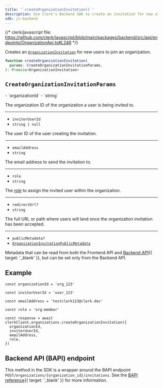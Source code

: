 ```yaml
---
title: '`createOrganizationInvitation()`'
description: Use Clerk's Backend SDK to create an invitation for new users to join an organization.
sdk: js-backend
---
```


{/* clerk/javascript file: https://github.com/clerk/javascript/blob/main/packages/backend/src/api/endpoints/OrganizationApi.ts#L248 */}

Creates an [`OrganizationInvitation`](/docs/references/backend/types/backend-organization-invitation) for new users to join an organization.

```ts
function createOrganizationInvitation(
  params: CreateOrganizationInvitationParams,
): Promise<OrganizationInvitation>
```

## `CreateOrganizationInvitationParams`

<Properties>
  - `organizationId`
  - `string`

  The organization ID of the organization a user is being invited to.

  ---

  - `inviterUserId`
  - `string | null`

  The user ID of the user creating the invitation.

  ---

  - `emailAddress`
  - `string`

  The email address to send the invitation to.

  ---

  - `role`
  - `string`

  The [role](/docs/organizations/roles-permissions) to assign the invited user within the organization.

  ---

  - `redirectUrl?`
  - `string`

  The full URL or path where users will land once the organization invitation has been accepted.

  ---

  - `publicMetadata?`
  - [`OrganizationInvitationPublicMetadata`](/docs/references/javascript/types/metadata#organization-invitation-public-metadata)

  Metadata that can be read from both the Frontend API and [Backend API](/docs/reference/backend-api){{ target: '_blank' }}, but can be set only from the Backend API.
</Properties>

## Example

<Include src="_partials/backend/usage" />

```tsx
const organizationId = 'org_123'

const inviterUserId = 'user_123'

const emailAddress = 'testclerk123@clerk.dev'

const role = 'org:member'

const response = await clerkClient.organizations.createOrganizationInvitation({
  organizationId,
  inviterUserId,
  emailAddress,
  role,
})
```

## Backend API (BAPI) endpoint

This method in the SDK is a wrapper around the BAPI endpoint `POST/organizations/{organization_id}/invitations`. See the [BAPI reference](/docs/reference/backend-api/tag/organization-invitations/post/organizations/\{organization_id}/invitations){{ target: '_blank' }} for more information.
